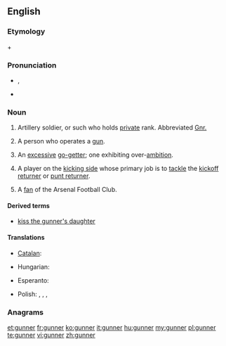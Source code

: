 {{also|Gunner}}
==English==

===Etymology===
{{etyl|enm}} {{term|gun|lang=enm}} + {{term|-er|lang=enm}}

===Pronunciation===
* {{a|UK}} {{IPA|/ɡʌn.ə(ɹ)/}}, {{SAMPA|/gVn.@(r)/}}
* {{rhymes|ʌnə(r)}}

===Noun===
{{en-noun}}

# {{military}} Artillery soldier, or such who holds [[private]] rank. Abbreviated [[Gnr.]]
# A person who operates a [[gun]].
# {{figuratively}} An [[excessive]] [[go-getter]]; one exhibiting over-[[ambition]].
# {{American football}} A player on the [[kicking side]] whose primary job is to [[tackle]] the [[kickoff returner]] or [[punt returner]].
# {{UK|slang|soccer}} A [[fan]] of the Arsenal Football Club.

====Derived terms====
* [[kiss the gunner's daughter]]

====Translations====
{{trans-top|artillery soldier}}
* [[Catalan]]: {{t|ca|artiller|m}}
{{trans-mid}}
* Hungarian: {{t-|hu|tüzér}}
{{trans-bottom}}

{{trans-top|someone that operates a gun}}
* Esperanto: {{t-|eo|pafisto|xs=Esperanto}}
{{trans-mid}}
{{trans-bottom}}

{{trans-top|a fan of Arsenal}}
* Polish: {{t|pl|Kanonier|m}}, {{t|pl|Kanonierka|f}}, {{t|pl|Arsenalczyk|m}}, {{t|pl|Arsenalka|f}}
{{trans-mid}}
{{trans-bottom}}

===Anagrams===

[[et:gunner]]
[[fr:gunner]]
[[ko:gunner]]
[[it:gunner]]
[[hu:gunner]]
[[my:gunner]]
[[pl:gunner]]
[[te:gunner]]
[[vi:gunner]]
[[zh:gunner]]
